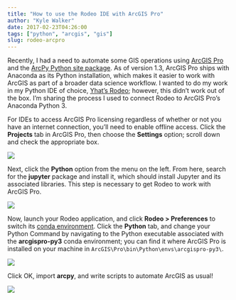 ```yaml
---
title: "How to use the Rodeo IDE with ArcGIS Pro"
author: "Kyle Walker"
date: 2017-02-23T04:26:00
tags: ["python", "arcgis", "gis"]
slug: rodeo-arcpro
---
```


Recently, I had a need to automate some GIS operations using [ArcGIS Pro](https://pro.arcgis.com/en/pro-app/) and the [ArcPy Python site package](http://pro.arcgis.com/en/pro-app/arcpy/get-started/what-is-arcpy-.htm).  As of version 1.3, ArcGIS Pro ships with Anaconda as its Python installation, which makes it easier to work with ArcGIS as part of a broader data science workflow.  I wanted to do my work in my Python IDE of choice, [Yhat's Rodeo](http://rodeo.yhat.com/); however, this didn't work out of the box.  I'm sharing the process I used to connect Rodeo to ArcGIS Pro's Anaconda Python 3.  

For IDEs to access ArcGIS Pro licensing regardless of whether or not you have an internet connection, you'll need to enable offline access.  Click the __Projects__ tab in ArcGIS Pro, then choose the __Settings__ option; scroll down and check the appropriate box.  

<img src="https://walkerke.github.io/img/blog/arcpro1.PNG">

Next, click the __Python__ option from the menu on the left.  From here, search for the __jupyter__ package and install it, which should install Jupyter and its associated libraries.  This step is necessary to get Rodeo to work with ArcGIS Pro.  

<img src="https://walkerke.github.io/img/blog/arcpro2.PNG">

Now, launch your Rodeo application, and click __Rodeo > Preferences__ to switch its [conda environment](http://rodeo.yhat.com/docs/#using-conda-environments).  Click the __Python__ tab, and change your Python Command by navigating to the Python executable associated with the __arcgispro-py3__ conda environment; you can find it where ArcGIS Pro is installed on your machine in `ArcGIS\Pro\bin\Python\envs\arcgispro-py3\`.   

<img src="https://walkerke.github.io/img/blog/arcpro3.PNG">

Click OK, import __arcpy__, and write scripts to automate ArcGIS as usual!

<img src="https://walkerke.github.io/img/blog/arcpro4.PNG">
